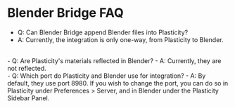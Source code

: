 # Blender Bridge FAQ

- Q: Can Blender Bridge append Blender files into Plasticity?
- A: Currently, the integration is only one-way, from Plasticity to Blender.
<br />
- Q: Are Plasticity's materials reflected in Blender?
- A: Currently, they are not reflected.
<br />
- Q: Which port do Plasticity and Blender use for integration?
- A: By default, they use port 8980. If you wish to change the port, you can do so in Plasticity under Preferences > Server, and in Blender under the Plasticity Sidebar Panel.





